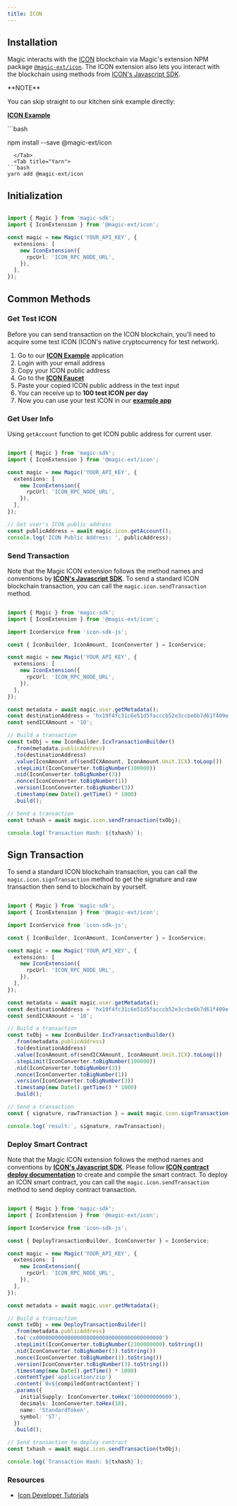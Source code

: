 ---
title: ICON
---


## Installation

Magic interacts with the [ICON](https://icon.foundation/) blockchain via Magic's extension NPM package [`@magic-ext/icon`](https://www.npmjs.com/package/@magic-ext/icon). The ICON extension also lets you interact with the blockchain using methods from [ICON's Javascript SDK](https://www.icondev.io/icon-sdks/javascript).

<Info>
**NOTE**

You can skip straight to our kitchen sink example directly:

[**ICON Example**](https://go.magic.link/example-icon)
</Info>

<Tabs>
  <Tab title="NPM">
```bash

npm install --save @magic-ext/icon
```
  </Tab>
  <Tab title="Yarn">
```bash
yarn add @magic-ext/icon
```
  </Tab>
</Tabs>

## Initialization

```TypeScript Typescript

import { Magic } from 'magic-sdk';
import { IconExtension } from '@magic-ext/icon';

const magic = new Magic('YOUR_API_KEY', {
  extensions: [
    new IconExtension({
      rpcUrl: 'ICON_RPC_NODE_URL',
    }),
  ],
});
```
## Common Methods

### Get Test ICON

Before you can send transaction on the ICON blockchain, you'll need to acquire some test ICON (ICON's native cryptocurrency for test network).

1.  Go to our [**ICON Example**](https://go.magic.link/example-icon) application
2.  Login with your email address
3.  Copy your ICON public address
4.  Go to the [**ICON Faucet**](https://icon-faucet.ibriz.ai/)
5.  Paste your copied ICON public address in the text input
6.  You can receive up to **100 test ICON per day**
7.  Now you can use your test ICON in our [**example app**](https://go.magic.link/example-icon)

### Get User Info

Using `getAccount` function to get ICON public address for current user.

```TypeScript Typescript

import { Magic } from 'magic-sdk';
import { IconExtension } from '@magic-ext/icon';

const magic = new Magic('YOUR_API_KEY', {
  extensions: [
    new IconExtension({
      rpcUrl: 'ICON_RPC_NODE_URL',
    }),
  ],
});

// Get user's ICON public address
const publicAddress = await magic.icon.getAccount();
console.log('ICON Public Address: ', publicAddress);
```

### Send Transaction

Note that the Magic ICON extension follows the method names and conventions by [**ICON's Javascript SDK**](https://www.icondev.io/icon-sdks/javascript). To send a standard ICON blockchain transaction, you can call the `magic.icon.sendTransaction` method.

```Typescript Typescript

import { Magic } from 'magic-sdk';
import { IconExtension } from '@magic-ext/icon';

import IconService from 'icon-sdk-js';

const { IconBuilder, IconAmount, IconConverter } = IconService;

const magic = new Magic('YOUR_API_KEY', {
  extensions: [
    new IconExtension({
      rpcUrl: 'ICON_RPC_NODE_URL',
    }),
  ],
});

const metadata = await magic.user.getMetadata();
const destinationAddress = 'hx19f4fc31c6e51d5facccb52e3ccbe6b7d61f409e';
const sendICXAmount = '10';

// Build a transaction
const txObj = new IconBuilder.IcxTransactionBuilder()
  .from(metadata.publicAddress)
  .to(destinationAddress)
  .value(IconAmount.of(sendICXAmount, IconAmount.Unit.ICX).toLoop())
  .stepLimit(IconConverter.toBigNumber(100000))
  .nid(IconConverter.toBigNumber(3))
  .nonce(IconConverter.toBigNumber(1))
  .version(IconConverter.toBigNumber(3))
  .timestamp(new Date().getTime() * 1000)
  .build();

// Send a transaction
const txhash = await magic.icon.sendTransaction(txObj);

console.log(`Transaction Hash: ${txhash}`);
```

## Sign Transaction

To send a standard ICON blockchain transaction, you can call the `magic.icon.signTransaction` method to get the signature and raw transaction then send to blockchain by yourself.

```TypeScript Typescript

import { Magic } from 'magic-sdk';
import { IconExtension } from '@magic-ext/icon';

import IconService from 'icon-sdk-js';

const { IconBuilder, IconAmount, IconConverter } = IconService;

const magic = new Magic('YOUR_API_KEY', {
  extensions: [
    new IconExtension({
      rpcUrl: 'ICON_RPC_NODE_URL',
    }),
  ],
});

const metadata = await magic.user.getMetadata();
const destinationAddress = 'hx19f4fc31c6e51d5facccb52e3ccbe6b7d61f409e';
const sendICXAmount = '10';

// Build a transaction
const txObj = new IconBuilder.IcxTransactionBuilder()
  .from(metadata.publicAddress)
  .to(destinationAddress)
  .value(IconAmount.of(sendICXAmount, IconAmount.Unit.ICX).toLoop())
  .stepLimit(IconConverter.toBigNumber(100000))
  .nid(IconConverter.toBigNumber(3))
  .nonce(IconConverter.toBigNumber(1))
  .version(IconConverter.toBigNumber(3))
  .timestamp(new Date().getTime() * 1000)
  .build();

// Send a transaction
const { signature, rawTransaction } = await magic.icon.signTransaction(txObj);

console.log(`result:`, signature, rawTransaction);
```
### Deploy Smart Contract

Note that the Magic ICON extension follows the method names and conventions by [**ICON's Javascript SDK**](https://www.icondev.io/icon-sdks/javascript). Please follow [**ICON contract deploy documentation**](https://www.icondev.io/btp-gitbook/deploy-smart-contracts-icon) to create and compile the smart contract. To deploy an ICON smart contract, you can call the `magic.icon.sendTransaction` method to send deploy contract transaction.

```TypeScript Typescript

import { Magic } from 'magic-sdk';
import { IconExtension } from '@magic-ext/icon';

import IconService from 'icon-sdk-js';

const { DeployTransactionBuilder, IconConverter } = IconService;

const magic = new Magic('YOUR_API_KEY', {
  extensions: [
    new IconExtension({
      rpcUrl: 'ICON_RPC_NODE_URL',
    }),
  ],
});

const metadata = await magic.user.getMetadata();

// Build a transaction
const txObj = new DeployTransactionBuilder()
  .from(metadata.publicAddress)
  .to('cx0000000000000000000000000000000000000000')
  .stepLimit(IconConverter.toBigNumber(2100000000).toString())
  .nid(IconConverter.toBigNumber(3).toString())
  .nonce(IconConverter.toBigNumber(1).toString())
  .version(IconConverter.toBigNumber(3).toString())
  .timestamp(new Date().getTime() * 1000)
  .contentType('application/zip')
  .content(`0x${compiledContractContent}`)
  .params({
    initialSupply: IconConverter.toHex('100000000000'),
    decimals: IconConverter.toHex(18),
    name: 'StandardToken',
    symbol: 'ST',
  })
  .build();

// Send transaction to deploy contract
const txhash = await magic.icon.sendTransaction(txObj);

console.log(`Transaction Hash: ${txhash}`);
```
### Resources
* [Icon Developer Tutorials](https://icon.community/tutorials/)

